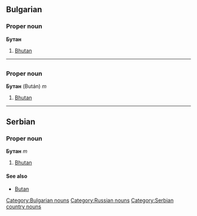 ==Bulgarian==
[[Category:Bulgarian nouns]]
===Proper noun===
'''Бутан'''
#[[Bhutan]]
----
=={{ru}}==
[[Category:Russian nouns]]
===Proper noun===
'''Бутан''' (Bután) ''m''
#[[Bhutan]]
----
==Serbian==
===Proper noun===
'''Бутан''' ''m''
#[[Bhutan]]
====See also====
*[[Butan]]
[[Category:Serbian country nouns]]